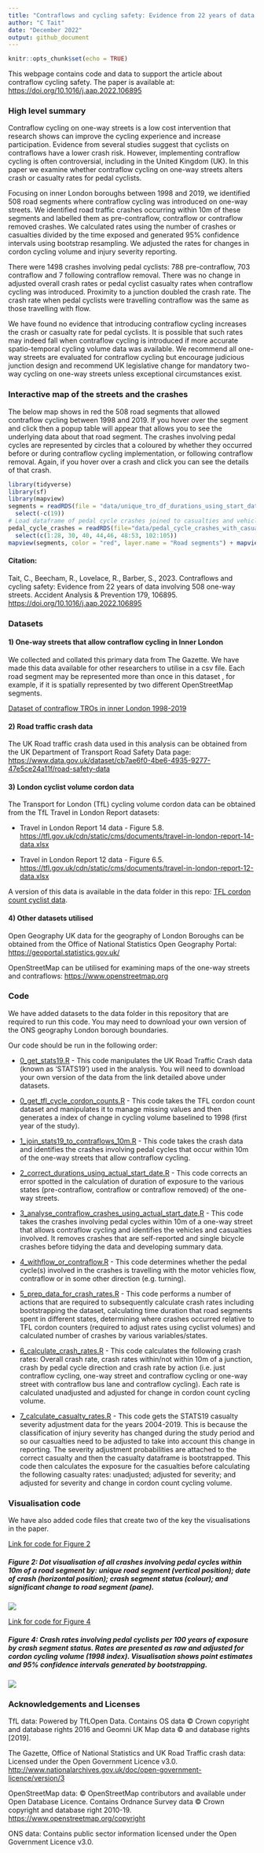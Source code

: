 ```yaml
---
title: "Contraflows and cycling safety: Evidence from 22 years of data involving 508 one-way streets"
author: "C Tait"
date: "December 2022"
output: github_document
---
```


```r
knitr::opts_chunk$set(echo = TRUE)
```


This webpage contains code and data to support the article about contraflow cycling safety. The paper is available at:
<https://doi.org/10.1016/j.aap.2022.106895>



### High level summary

Contraflow cycling on one-way streets is a low cost intervention that
research shows can improve the cycling experience and increase
participation. Evidence from several studies suggest that cyclists on
contraflows have a lower crash risk. However, implementing contraflow
cycling is often controversial, including in the United Kingdom (UK). In
this paper we examine whether contraflow cycling on one-way streets
alters crash or casualty rates for pedal cyclists.

Focusing on inner London boroughs between 1998 and 2019, we identified
508 road segments where contraflow cycling was introduced on one-way
streets. We identified road traffic crashes occurring within 10m of
these segments and labelled them as pre-contraflow, contraflow or
contraflow removed crashes. We calculated rates using the number of
crashes or casualties divided by the time exposed and generated 95%
confidence intervals using bootstrap resampling. We adjusted the rates
for changes in cordon cycling volume and injury severity reporting.

There were 1498 crashes involving pedal cyclists: 788 pre-contraflow,
703 contraflow and 7 following contraflow removal. There was no change
in adjusted overall crash rates or pedal cyclist casualty rates when
contraflow cycling was introduced. Proximity to a junction doubled the
crash rate. The crash rate when pedal cyclists were travelling
contraflow was the same as those travelling with flow.

We have found no evidence that introducing contraflow cycling increases
the crash or casualty rate for pedal cyclists. It is possible that such
rates may indeed fall when contraflow cycling is introduced if more
accurate spatio-temporal cycling volume data was available. We recommend
all one-way streets are evaluated for contraflow cycling but encourage
judicious junction design and recommend UK legislative change for
mandatory two-way cycling on one-way streets unless exceptional
circumstances exist.

### Interactive map of the streets and the crashes  
  
The below map shows in red the 508 road segments that allowed contraflow cycling between 1998 and 2019. If you hover over the segment and click then a popup table will appear that allows you to see the underlying data about that road segment. The crashes involving pedal cycles are represented by circles that a coloured by whether they occurred before or during contraflow cycling implementation, or following contraflow removal. Again, if you hover over a crash and click you can see the details of that crash.        

```r
library(tidyverse)
library(sf)
library(mapview)
segments = readRDS(file = "data/unique_tro_df_durations_using_start_date.Rds") %>%
  select(-c(19))
# Load dataframe of pedal cycle crashes joined to casualties and vehicles
pedal_cycle_crashes = readRDS(file="data/pedal_cycle_crashes_with_casualties_&_vehicles_&_junctions&cycle_direction&infra_28_09_22.RDs") %>%
  select(c(1:28, 30, 40, 44,46, 48:53, 102:105))
mapview(segments, color = "red", layer.name = "Road segments") + mapview(pedal_cycle_crashes, zcol = "crash_time_scale", layer.name = c("Crash time scale"), alpha = 0.3, cex = 3)

```


  
  
#### Citation:

Tait, C., Beecham, R., Lovelace, R., Barber, S., 2023. Contraflows and
cycling safety: Evidence from 22 years of data involving 508 one-way
streets. Accident Analysis & Prevention 179, 106895.
<https://doi.org/10.1016/j.aap.2022.106895>


### Datasets

#### 1) One-way streets that allow contraflow cycling in Inner London

We collected and collated this primary data from The Gazette. We have
made this data available for other researchers to utilise in a csv file.
Each road segment may be represented more than once in this dataset ,
for example, if it is spatially represented by two different
OpenStreetMap segments.

[Dataset of contraflow TROs in inner London
1998-2019](data/inner_london_contraflow_tro_1998_2019.csv)

#### 2) Road traffic crash data

The UK Road traffic crash data used in this analysis can be obtained
from the UK Department of Transport Road Safety Data page:
<https://www.data.gov.uk/dataset/cb7ae6f0-4be6-4935-9277-47e5ce24a11f/road-safety-data>

#### 3) London cyclist volume cordon data

The Transport for London (TfL) cycling volume cordon data can be
obtained from the TfL Travel in London Report datasets:

-   Travel in London Report 14 data - Figure 5.8.
    <https://tfl.gov.uk/cdn/static/cms/documents/travel-in-london-report-14-data.xlsx>

-   Travel in London Report 12 data - Figure 6.5.
    <https://tfl.gov.uk/cdn/static/cms/documents/travel-in-london-report-12-data.xlsx>

A version of this data is available in the data folder in this repo:
[TFL cordon count cyclist data](data/TFL_Cordon_data_1976_2020.csv).

#### 4) Other datasets utilised

Open Geography UK data for the geography of London Boroughs can be
obtained from the Office of National Statistics Open Geography Portal:
<https://geoportal.statistics.gov.uk/>

OpenStreetMap can be utilised for examining maps of the one-way streets
and contraflows: <https://www.openstreetmap.org>

### Code

We have added datasets to the data folder in this repository that are
required to run this code. You may need to download your own version of
the ONS geography London borough boundaries.

Our code should be run in the following order:

-   [0_get_stats19.R](code/0_get_stats19.R) - This code manipulates the
    UK Road Traffic Crash data (known as 'STATS19') used in the
    analysis. You will need to download your own version of the data
    from the link detailed above under datasets.

-   [0_get_tfl_cycle_cordon_counts.R](code/0_get_tfl_cycle_cordon_counts.R) -
    This code takes the TFL cordon count dataset and manipulates it to
    manage missing values and then generates a index of change in
    cycling volume baselined to 1998 (first year of the study).

-   [1_join_stats19_to_contraflows_10m.R](code/1_join_stats19_to_contraflows_10m.R) -
    This code takes the crash data and identifies the crashes involving
    pedal cycles that occur within 10m of the one-way streets that allow
    contraflow cycling.

-   [2_correct_durations_using_actual_start_date.R](code/2_correct_durations_using_actual_start_date.R) -
    This code corrects an error spotted in the calculation of duration
    of exposure to the various states (pre-contraflow, contraflow or
    contraflow removed) of the one-way streets.

-   [3_analyse_contraflow_crashes_using_actual_start_date.R](code/3_analyse_contraflow_crashes_using_actual_start_date.R) -
    This code takes the crashes involving pedal cycles within 10m of a
    one-way street that allows contraflow cycling and identifies the
    vehicles and casualties involved. It removes crashes that are
    self-reported and single bicycle crashes before tidying the data and
    developing summary data.

-   [4_withflow_or_contraflow.R](code/4_withflow_or_contraflow.R) - This
    code determines whether the pedal cycle(s) involved in the crashes
    is travelling with the motor vehicles flow, contraflow or in some
    other direction (e.g. turning).

-   [5_prep_data_for_crash_rates.R](code/5_prep_data_for_crash_rates.R) -
    This code performs a number of actions that are required to
    subsequently calculate crash rates including bootstrapping the
    dataset, calculating time duration that road segments spent in
    different states, determining where crashes occurred relative to TFL
    cordon counters (required to adjust rates using cyclist volumes) and
    calculated number of crashes by various variables/states.

-   [6_calculate_crash_rates.R](code/6_calculate_crash_rates.R) - This
    code calculates the following crash rates: Overall crash rate, crash
    rates within/not within 10m of a junction, crash by pedal cycle
    direction and crash rate by action (i.e. just contraflow cycling,
    one-way street and contraflow cycling or one-way street with
    contraflow bus lane and contraflow cycling). Each rate is calculated
    unadjusted and adjusted for change in cordon count cycling volume.

-   [7_calculate_casualty_rates.R](code/7_calculate_casualty_rates.R) -
    This code gets the STATS19 casualty severity adjustment data for the
    years 2004-2019. This is because the classification of injury
    severity has changed during the study period and so our casualties
    need to be adjusted to take into account this change in reporting.
    The severity adjustment probabilities are attached to the correct
    casualty and then the casualty dataframe is bootstrapped. This code
    then calculates the exposure for the casualties before calculating
    the following casualty rates: unadjusted; adjusted for severity; and
    adjusted for severity and change in cordon count cycling volume.

### Visualisation code

We have also added code files that create two of the key the
visualisations in the paper.

[Link for code for Figure 2](code/visualising_all_crashes.R)

##### Figure 2: Dot visualisation of all crashes involving pedal cycles within 10m of a road segment by: unique road segment (vertical position); date of crash (horizontal position); crash segment status (colour); and significant change to road segment (pane).

![](figures/fig_2.jpeg)

[Link for code for Figure 4](code/visualising_crash_rate.R)

##### Figure 4: Crash rates involving pedal cyclists per 100 years of exposure by crash segment status. Rates are presented as raw and adjusted for cordon cycling volume (1998 index). Visualisation shows point estimates and 95% confidence intervals generated by bootstrapping.

![](figures/fig_4.png)

### Acknowledgements and Licenses

TfL data: Powered by TfLOpen Data. Contains OS data © Crown copyright
and database rights 2016 and Geomni UK Map data © and database rights
[2019].

The Gazette, Office of National Statistics and UK Road Traffic crash
data: Licensed under the Open Government Licence v3.0.
<http://www.nationalarchives.gov.uk/doc/open-government-licence/version/3>

OpenStreetMap data: © OpenStreetMap contributors and available under
Open Database Licence. Contains Ordnance Survey data © Crown copyright
and database right 2010-19. <https://www.openstreetmap.org/copyright>

ONS data: Contains public sector information licensed under the Open
Government Licence v3.0.

